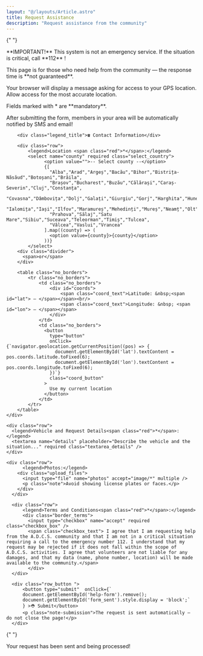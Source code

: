 ```yaml
---
layout: "@/layouts/Article.astro"
title: Request Assistance
description: "Request assistance from the community"
---
```



<PageHeadline title={frontmatter.title} />

<section class="request-help">

{" "}

<div class="alert_important">
  <p>
    <span class="red">**IMPORTANT!**</span> This system is not an emergency
    service. If the situation is critical, call <span class="red">**112**</span>
    !
  </p>
  <p>
    This page is for those who need help from the community — the response time
    is **not guaranteed**.
  </p>
  <p>
    Your browser will display a message asking for access to your GPS location.
    Allow access for the most accurate location.
  </p>
  <p>
    Fields marked with <span class="red">*</span> are **mandatory**.
  </p>
  <p>
    After submitting the form, members in your area will be automatically
    notified by SMS and email!
  </p>
</div>

  <form id="help-form">

        <div class="legend_title">☎️ Contact Information</div>

        <div class="row">
            <legend>Location <span class="red">*</span>:</legend>
            <select name="county" required class="select_country">
                  <option value="">-- Select county --</option>
                  {[
                    "Alba","Arad","Argeș","Bacău","Bihor","Bistrița-Năsăud","Botoșani","Brăila",
                    "Brașov","Bucharest","Buzău","Călărași","Caraș-Severin","Cluj","Constanța",
                    "Covasna","Dâmbovița","Dolj","Galați","Giurgiu","Gorj","Harghita","Hunedoara",
                    "Ialomița","Iași","Ilfov","Maramureș","Mehedinți","Mureș","Neamț","Olt",
                    "Prahova","Sălaj","Satu Mare","Sibiu","Suceava","Teleorman","Timiș","Tulcea",
                    "Vâlcea","Vaslui","Vrancea"
                  ].map((county) => (
                    <option value={county}>{county}</option>
                  ))}
            </select>
        <div class="divider">
          <span>or</span>
        </div>

        <table class="no_borders">
            <tr class="no_borders">
                <td class="no_borders">
                    <div id="coords">
                        <span class="coord_text">Latitude: &nbsp;<span id="lat"> — </span></span><br/>
                        <span class="coord_text">Longitude: &nbsp; <span id="lon"> — </span></span>
                    </div>
                </td>
                <td class="no_borders">
                  <button
                    type="button"
                    onClick={`navigator.geolocation.getCurrentPosition((pos) => {
                      document.getElementById('lat').textContent =  pos.coords.latitude.toFixed(6);
                      document.getElementById('lon').textContent =  pos.coords.longitude.toFixed(6);
                    })`}
                    class="coord_button"
                  >
                    Use my current location
                  </button>
                </td>
            </tr>
        </table>
    </div>

    <div class="row">
      <legend>Vehicle and Request Details<span class="red">*</span>:</legend>
      <textarea name="details" placeholder="Describe the vehicle and the situation..." required class="textarea_details" />
    </div>

    <div class="row">
          <legend>Photos:</legend>
        <div class="upload_files">
          <input type="file" name="photos" accept="image/*" multiple />
          <p class="note">Avoid showing license plates or faces.</p>
        </div>
      </div>

      <div class="row">
          <legend>Terms and Conditions<span class="red">*</span>:</legend>
          <div class="border_terms">
            <input type="checkbox" name="accept" required class="checkbox_box" />
            <span class="checkbox_text"> I agree that I am requesting help from the A.D.C.S. community and that I am not in a critical situation requiring a call to the emergency number 112. I understand that my request may be rejected if it does not fall within the scope of A.D.C.S. activities. I agree that volunteers are not liable for any damages, and that my data (name, phone number, location) will be made available to the community.</span>
            </div>
      </div>

      <div class="row_button ">
          <button type="submit"  onClick={`
          document.getElementById('help-form').remove();
          document.getElementById('form_sent').style.display = 'block';`
          } >⛑️ Submit</button>
          <p class="note-submission">The request is sent automatically — do not close the page!</p>
      </div>

  </form>

{" "}

<div id="form_sent">
  <div class="row">Your request has been sent and being processed!</div>
</div>

</section>
